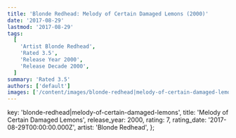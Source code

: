 ```yaml
---
title: 'Blonde Redhead: Melody of Certain Damaged Lemons (2000)'
date: '2017-08-29'
lastmod: '2017-08-29'
tags:
  [
    'Artist Blonde Redhead',
    'Rated 3.5',
    'Release Year 2000',
    'Release Decade 2000',
  ]
summary: 'Rated 3.5'
authors: ['default']
images: ['/content/images/blonde-redhead|melody-of-certain-damaged-lemons.jpg']
---
```


  key: 'blonde-redhead|melody-of-certain-damaged-lemons',
  title: 'Melody of Certain Damaged Lemons',
  release_year: 2000,
  rating: 7,
  rating_date: '2017-08-29T00:00:00.000Z',
  artist: 'Blonde Redhead',
};

<MusicRating data={data} />
